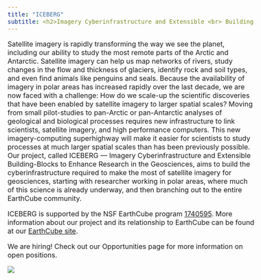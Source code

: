 ```yaml
---
title: "ICEBERG"
subtitle: <h2>Imagery Cyberinfrastructure and Extensible <br> Building Blocks to Enhance Research in the Geosciences<h2>
---
```

<style type="text/css">
h1.title {
  font-size: 38px;
  color: DarkBlue;
  text-align: center;
}
h2 {
  font-size: 24px;
  color: DarkCyan;
  text-align: center;
}
body{ /* Normal  */
      font-size: 16px;
  }
}
</style>

Satellite imagery is rapidly transforming the way we see the planet, including our ability to study the most remote parts of the Arctic and Antarctic. Satellite imagery can help us map networks of rivers, study changes in the flow and thickness of glaciers, identify rock and soil types, and even find animals like penguins and seals. Because the availability of imagery in polar areas has increased rapidly over the last decade, we are now faced with a challenge: How do we scale-up the scientific discoveries that have been enabled by satellite imagery to larger spatial scales? Moving from small pilot-studies to pan-Arctic or pan-Antarctic analyses of geological and biological processes requires new infrastructure to link scientists, satellite imagery, and high performance computers. This new imagery-computing superhighway will make it easier for scientists to study processes at much larger spatial scales than has been previously possible. Our project, called ICEBERG — Imagery Cyberinfrastructure and Extensible Building-Blocks to Enhance Research in the Geosciences, aims to build the cyberinfrastructure required to make the most of satellite imagery for geosciences, starting with researcher working in polar areas, where much of this science is already underway, and then branching out to the entire EarthCube community. 

ICEBERG is supported by the NSF EarthCube program [1740595](https://www.nsf.gov/awardsearch/showAward?AWD_ID=1740595&HistoricalAwards=false). More information about our project and its relationship to EarthCube can be found at our [EarthCube site](https://www.earthcube.org/group/iceberg-imagery-cyberinfrastructure-extensible-building-blocks-enhance-research-geosciences).

We are hiring! Check out our Opportunities page for more information on open positions.

![](Petermann_Credit_Lynch.jpg)
